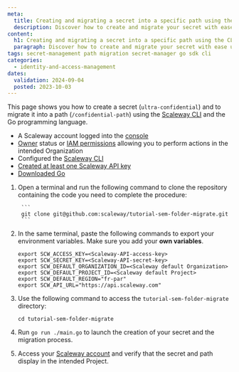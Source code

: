 ```yaml
---
meta:
  title: Creating and migrating a secret into a specific path using the CLI and Go
  description: Discover how to create and migrate your secret with ease using the Scaleway CLI and Go, ensuring efficient management within specified paths.
content:
  h1: Creating and migrating a secret into a specific path using the CLI and Go
  paragraph: Discover how to create and migrate your secret with ease using the Scaleway CLI and Go, ensuring efficient management within specified paths.
tags: secret-management path migration secret-manager go sdk cli
categories:
  - identity-and-access-management
dates:
  validation: 2024-09-04
  posted: 2023-10-03
---
```


This page shows you how to create a secret (`ultra-confidential`) and to migrate it into a path (`/confidential-path`) using the [Scaleway CLI](https://github.com/scaleway/scaleway-cli#installation) and the Go programming language.

<Macro id="requirements" />

- A Scaleway account logged into the [console](https://console.scaleway.com)
- [Owner](/iam/concepts/#owner) status or [IAM permissions](/iam/concepts/#permission) allowing you to perform actions in the intended Organization
- Configured the [Scaleway CLI](https://github.com/scaleway/scaleway-cli#installation)
- [Created at least one Scaleway API key](/iam/how-to/create-api-keys/)
- [Downloaded Go](https://go.dev/)

1. Open a terminal and run the following command to clone the repository containing the code you need to complete the procedure:

        ```
        git clone git@github.com:scaleway/tutorial-sem-folder-migrate.git
        ```

2. In the same terminal, paste the following commands to export your environment variables. Make sure you add your **own variables**.

    ```
    export SCW_ACCESS_KEY=<Scaleway-API-access-key>
    export SCW_SECRET_KEY=<Scaleway-API-secret-key>
    export SCW_DEFAULT_ORGANIZATION_ID=<Scaleway default Organization>
    export SCW_DEFAULT_PROJECT_ID=<Scaleway default Project>
    export SCW_DEFAULT_REGION="fr-par"
    export SCW_API_URL="https://api.scaleway.com"
    ```
3. Use the following command to access the `tutorial-sem-folder-migrate` directory:
    ```
    cd tutorial-sem-folder-migrate
    ```
4. Run `go run ./main.go` to launch the creation of your secret and the migration process.
5. Access your [Scaleway account](https://console.scaleway.com) and verify that the secret and path display in the intended Project.